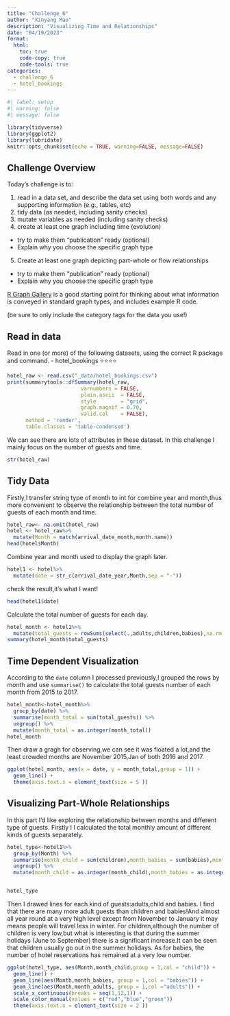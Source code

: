 ```yaml
---
title: "Challenge_6"
author: "Xinyang Mao"
description: "Visualizing Time and Relationships"
date: "04/19/2023"
format:
  html:
    toc: true
    code-copy: true
    code-tools: true
categories:
  - challenge_6
  - hotel_bookings
---
```


```r
#| label: setup
#| warning: false
#| message: false

library(tidyverse)
library(ggplot2)
library(lubridate)
knitr::opts_chunk$set(echo = TRUE, warning=FALSE, message=FALSE)
```

## Challenge Overview

Today's challenge is to:

1)  read in a data set, and describe the data set using both words and any supporting information (e.g., tables, etc)
2)  tidy data (as needed, including sanity checks)
3)  mutate variables as needed (including sanity checks)
4)  create at least one graph including time (evolution)
   - try to make them "publication" ready (optional)
   - Explain why you choose the specific graph type
5)  Create at least one graph depicting part-whole or flow relationships
   - try to make them "publication" ready (optional)
   - Explain why you choose the specific graph type

[R Graph Gallery](https://r-graph-gallery.com/) is a good starting point for thinking about what information is conveyed in standard graph types, and includes example R code.

(be sure to only include the category tags for the data you use!)

## Read in data

Read in one (or more) of the following datasets, using the correct R package and command.
  - hotel_bookings ⭐⭐⭐⭐

```r
hotel_raw <- read.csv("_data/hotel_bookings.csv")
print(summarytools::dfSummary(hotel_raw,
                        varnumbers = FALSE,
                        plain.ascii  = FALSE, 
                        style        = "grid", 
                        graph.magnif = 0.70, 
                        valid.col    = FALSE),
      method = 'render',
      table.classes = 'table-condensed')
```

We can see there are lots of attributes in these dataset.
In this challenge I mainly focus on the number of guests and time.
```r
str(hotel_raw)
```

## Tidy Data

Firstly,I transfer string type of month to int for combine year and month,thus more convenient to observe the relationship between the total number of guests of each month and time.
```r
hotel_raw<- na.omit(hotel_raw)
hotel <- hotel_raw%>%
  mutate(Month = match(arrival_date_month,month.name))
head(hotel$Month)
```
Combine year and month used to display the graph later.
```r

hotel1 <- hotel%>%
  mutate(date = str_c(arrival_date_year,Month,sep = "-"))
```
check the result,it's what I want!
```r
head(hotel1$date)
```
Calculate the total number of guests for each day.
```r
hotel_month <- hotel1%>%
  mutate(total_guests = rowSums(select(.,adults,children,babies),na.rm = TRUE))
summary(hotel_month$total_guests)

```
## Time Dependent Visualization
According to the `date` column I processed previously,I grouped the rows by month and use `summarise()` to calculate the total guests number of each month from 2015 to 2017.
```r
hotel_month<-hotel_month%>%
  group_by(date) %>%
  summarise(month_total = sum(total_guests)) %>%
  ungroup() %>%
  mutate(month_total = as.integer(month_total))
hotel_month
```
Then draw a gragh for observing,we can see it was floated a lot,and the least crowded months are November 2015,Jan of both 2016 and 2017.
```r
ggplot(hotel_month, aes(x = date, y = month_total,group = 1)) +
  geom_line() +
  theme(axis.text.x = element_text(size = 5 ))
```

## Visualizing Part-Whole Relationships
In this part I'd like exploring the relationship between months and different type of guests.
Firstly I I calculated the total monthly amount of different kinds of guests separately.
```r
hotel_type<-hotel1%>%
  group_by(Month) %>%
  summarise(month_child = sum(children),month_babies = sum(babies),month_adults = sum(adults)) %>%
  ungroup() %>%
  mutate(month_child = as.integer(month_child),month_babies = as.integer(month_babies),month_adults = as.integer(month_adults),Month = month(Month))


hotel_type
```
Then I drawed lines for each kind of guests:adults,child and babies.
I find that there are many more adult guests than children and babies!And almost all year round at a very high level except from November to January it may means people will travel less in winter.
For children,although the number of children is very low,but what is interesting is that during the summer holidays (June to September) there is a significant increase.It can be seen that children usually go out in the summer holidays.
As for babies, the number of hotel reservations has remained at a very low number.
```r
ggplot(hotel_type, aes(Month,month_child,group = 1,col = "child")) +
  geom_line() +
  geom_line(aes(Month,month_babies, group = 1,col = "babies")) +
  geom_line(aes(Month,month_adults, group = 1,col ="adults")) +
  scale_x_continuous(breaks = seq(1,12,1)) +
  scale_color_manual(values = c("red","blue","green"))
  theme(axis.text.x = element_text(size = 2 ))
```






